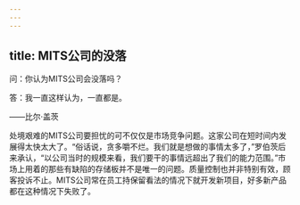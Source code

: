 ```yaml
---
---
---
```

title: MITS公司的没落
---




问：你认为MITS公司会没落吗？

答：我一直这样认为，一直都是。

——比尔·盖茨



处境艰难的MITS公司要担忧的可不仅仅是市场竞争问题。这家公司在短时间内发展得太快太大了。“俗话说，贪多嚼不烂。我们就是想做的事情太多了，”罗伯茨后来承认，“以公司当时的规模来看，我们要干的事情远超出了我们的能力范围。”市场上用着的那些有缺陷的存储板并不是唯一的问题。质量控制也并非特别有效，顾客投诉不止。MITS公司常在员工持保留看法的情况下就开发新项目，好多新产品都在这种情况下失败了。